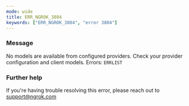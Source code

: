 ```yaml
---
mode: wide
title: ERR_NGROK_3804
keywords: ["ERR_NGROK_3804", "error 3804"]
---
```


### Message

No models are available from configured providers. Check your provider configuration and client models. Errors:
`ERRLIST`

### Further help

If you're having trouble resolving this error, please reach out to [support@ngrok.com](mailto:support@ngrok.com?subject=Help%20with%20ERR_NGROK_3804)

